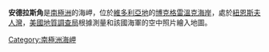 {{Coord|73|53|S|165|48|E|display=title}}

'''安德拉斯角'''是[[南極洲|南極洲]]的海岬，位於[[維多利亞地|維多利亞地]]的[[博克格雷溫克海岸|博克格雷溫克海岸]]，處於[[紐恩斯夫人灣|紐恩斯夫人灣]]，[[美國地質調查局|美國地質調查局]]根據測量和該國海軍的空中照片繪入地圖。

{{DEFAULTSORT:Andrus Point}}
[[Category:南極洲海岬|Category:南極洲海岬]]


{{BorchgrevinkCoast-geo-stub}}